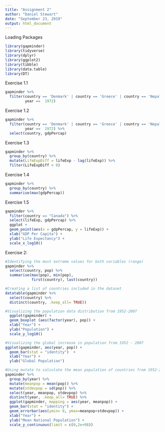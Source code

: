 ```yaml
---
title: "Assignment 2"
author: "Daniel Stewart"
date: "September 23, 2019"
output: html_document
---
```


Loading Packages
```r
library(gapminder)
library(tidyverse)
library(dplyr)
library(ggplot2)
library(tibble)
library(data.table)
library(DT)
```

Exercise 1.1
```r
gapminder %>%
  filter(country == 'Denmark' | country == 'Greece' | country == 'Nepal',
         year ==  1972)
```
Exercise 1.2
```r
gapminder %>%
  filter(country == 'Denmark' | country == 'Greece' | country == 'Nepal',
         year ==  1972) %>%
  select(country, gdpPercap)
```

Exercise 1.3
```r
gapminder %>%
  group_by(country) %>%
  mutate(LifeExpDiff = lifeExp - lag(lifeExp)) %>%
  filter(LifeExpDiff < 0)
```

Exercise 1.4
```r
gapminder %>%
  group_by(country) %>%
  summarise(max(gdpPercap)) 
```
Exercise 1.5
```r
gapminder %>%
  filter(country == "Canada") %>%
  select(lifeExp, gdpPercap) %>%
  ggplot +
  geom_point(aes(x = gdpPercap, y = lifeExp)) +
  xlab("GDP Per Capita") +
  ylab("Life Expectancy") + 
  scale_x_log10()
```
Exercise 2:

```r

#Identifying the most extreme values for both variables (range)
gapminder %>%
  select(country, pop) %>%
  summarise(max(pop), min(pop),
            first(country), last(country)) 

#Creating a list of countries included in the dataset
datatable(gapminder %>%
  select(country) %>%
  distinct(country, .keep_all= TRUE)) 

#Visualizing the population data distribution from 1952-2007
  ggplot(gapminder) +
  geom_boxplot (aes(factor(year), pop)) +
  xlab("Year") +
  ylab("Population") + 
  scale_y_log10() 

#Visualizing the global increase in population from 1952 - 2007
ggplot(gapminder, aes(year, pop)) +
  geom_bar(stat = "identity")  +
  xlab("Year") +
  ylab("Global Population") 

#Using mutate to calculate the mean population of countries from 1952-2007 (with SD)
gapminder %>%
  group_by(year) %>%
  mutate(meanpop = mean(pop)) %>%
  mutate(stdevpop = sd(pop)) %>%
  select(year, meanpop, stdevpop) %>%
  distinct(year, .keep_all= TRUE) %>%
  ggplot(gapminder, mapping = aes(year, meanpop)) + 
  geom_bar(stat = "identity") +
  geom_errorbar(aes(ymin= 0, ymax=meanpop+stdevpop)) +
  xlab("Year") +
  ylab("Mean National Population") +
  scale_y_continuous(limit = c(0,2e+08))

```




